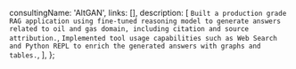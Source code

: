   consultingName: 'AltGAN',
  links: [],
  description: [
    `Built a production grade RAG application using fine-tuned reasoning model to generate answers related to oil and gas domain, including citation and source attribution.`,
    `Implemented tool usage capabilities such as Web Search and Python REPL to enrich the generated answers with graphs and tables.`,
  ],
};
